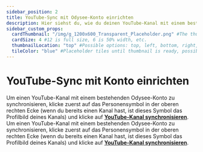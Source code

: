 ---
sidebar_position: 2
title: YouTube-Sync mit Odysee-Konto einrichten
description: Hier siehst du, wie du deinen YouTube-Kanal mit einem bestehenden Odysee-Konto synchronisieren kannst.
sidebar_custom_props:
  cardThumbnail: "/img/g_1200x600_Transparent_Placeholder.png" #The thumbnail on the category card.
  cardSize: 4 #12 is full size, 6 is 50% width, etc.
  thumbnailLocation: "top" #Possible options: top, left, bottom, right, none
  tileColor: "blue" #Placeholder tiles until thumbnail is ready, possible options: blue, cream, darkpurple, lightpurple, mauve, orange, pink, none
---

# YouTube-Sync mit Konto einrichten


<Tabs groupId="device">
  <TabItem value="web" label="Web" default>
    Um einen YouTube-Kanal mit einem bestehenden Odysee-Konto zu synchronisieren, klicke zuerst auf das Personensymbol in der oberen rechten Ecke (wenn du bereits einen Kanal hast, ist dieses Symbol das Profilbild deines Kanals) und klicke auf <b><a href="https://odysee.com/$/channels">YouTube-Kanal synchronisieren</a></b>.
    <Image
      img="/img/de/homepage_profile_menu_open_arrow_to_youtube_sync_desktop_dark.png"
      class="dark-image"
    />
    <Image
      img="/img/de/homepage_profile_menu_open_arrow_to_youtube_sync_desktop_light.png"
      class="light-image"
    />
  </TabItem>
  <TabItem value="mobile" label="Mobile">
    Um einen YouTube-Kanal mit einem bestehenden Odysee-Konto zu synchronisieren, klicke zuerst auf das Personensymbol in der oberen rechten Ecke (wenn du bereits einen Kanal hast, ist dieses Symbol das Profilbild deines Kanals) und klicke auf <b><a href="https://odysee.com/$/channels"><OdyseeIcon type="youtube"/> YouTube-Kanal synchronisieren</a></b>.
    <Image
      img="/img/de/homepage_profile_menu_open_arrow_to_youtube_sync_mobile_dark.png"
      class="dark-image"
    />
    <Image
      img="/img/de/homepage_profile_menu_open_arrow_to_youtube_sync_mobile_light.png"
      class="light-image"
    />
  </TabItem>
</Tabs>
